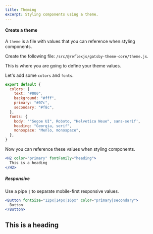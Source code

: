 ```yaml
---
title: Theming
excerpt: Styling components using a theme.
---
```


<Div>

#### Create a theme

<Block src="callout" mt="4">

A `theme` is a file with values that you can reference when styling components.

</Block>

Create the following file: `/src/@reflexjs/gatsby-theme-core/theme.js`.

This is where you are going to define your theme values.

Let's add some `colors` and `fonts`.

```js
export default {
  colors: {
    text: "#000",
    background: "#fff",
    primary: "#07c",
    secondary: "#f8c",
  },
  fonts: {
    body: '"Segoe UI", Roboto, "Helvetica Neue", sans-serif',
    heading: "Georgia, serif",
    monospace: "Menlo, monospace",
  },
}
```

Now you can reference these values when styling components.

```jsx
<H2 color="primary" fontFamily="heading">
  This is a heading
</H2>
```

##### Responsive

Use a pipe `|` to separate mobile-first responsive values.

```jsx
<Button fontSize="12px|14px|16px" color="primary|secondary">
  Button
</Button>
```

</Div>

<Div>

<H2 color="primary" fontFamily="heading">
  This is a heading
</H2>

</Div>
